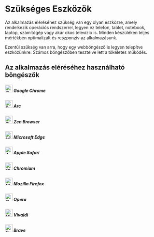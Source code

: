 # Szükséges Eszközök

Az alkalmazás eléréséhez szükség van egy olyan eszközre, amely rendelkezik operációs rendszerrel, legyen ez telefon, tablet, notebook, laptop, számítógép vagy akár okos televízió is. Minden készüléken teljes mértékben optimalizált és reszponzív az alkalmazásunk.

Ezentúl szükség van arra, hogy egy webböngésző is legyen telepítve eszközünkre. Számos böngészőben tesztelve lett a tökéletes működés.

## Az alkalmazás eléréséhez használható böngészők

##### <img src="https://raw.githubusercontent.com/github/explore/002d791bc68a86506b1bb7a3332bb6ba8e1d1891/topics/chrome/chrome.png" alt="Google Chrome" width="25" height="25" className="mr-1 rounded-sm inline align-middle" /> <span className="align-middle">Google Chrome</span>

##### <img src="https://raw.githubusercontent.com/gist/PonomareVlad/f7a37bce6ff2dc19971c681269a30b26/raw/6ead3403e203db1c9ea195b57f6026f1d498e7dc/arc.svg" alt="Browser" width="25" height="25" className="mr-1 rounded-sm inline align-middle" /> <span className="align-middle">Arc</span>

##### <img src="https://raw.githubusercontent.com/zen-browser/.github/main/profile/logo-black.png" alt="Zen Browser" width="25" height="25" className="mr-1 rounded-sm inline align-middle" /> <span className="align-middle">Zen Browser</span>

##### <img src="https://avatars.githubusercontent.com/u/11354582?s=200&v=4" alt="Microsoft Edge" width="25" height="25" className="mr-1 rounded-sm inline align-middle" /> <span className="align-middle">Microsoft Edge</span>

##### <img src="https://upload.wikimedia.org/wikipedia/commons/thumb/5/52/Safari_browser_logo.svg/234px-Safari_browser_logo.svg.png" alt="Apple Safari" width="25" height="25" className="mr-1 rounded-sm inline align-middle" /> <span className="align-middle">Apple Safari</span>

##### <img src="https://www.chromium.org/_assets/icon-chromium-96.png" alt="Chromium" width="25" height="25" className="mr-1 rounded-sm inline align-middle" /> <span className="align-middle">Chromium</span>

##### <img src="https://upload.wikimedia.org/wikipedia/commons/thumb/a/a0/Firefox_logo%2C_2019.svg/220px-Firefox_logo%2C_2019.svg.png" alt="Mozilla Firefox" width="25" height="25" className="mr-1 rounded-sm inline align-middle" /> <span className="align-middle">Mozilla Firefox</span>

##### <img src="https://upload.wikimedia.org/wikipedia/commons/thumb/4/49/Opera_2015_icon.svg/1200px-Opera_2015_icon.svg.png" alt="Opera" width="25" height="25" className="mr-1 rounded-sm inline align-middle" /> <span className="align-middle">Opera</span>

##### <img src="https://upload.wikimedia.org/wikipedia/commons/thumb/e/e4/Vivaldi_web_browser_logo.svg/1026px-Vivaldi_web_browser_logo.svg.png" alt="Vivaldi" width="25" height="25" className="mr-1 rounded-sm inline align-middle" /> <span className="align-middle">Vivaldi</span>

##### <img src="https://avatars.githubusercontent.com/u/12301619?s=200&v=4" alt="Brave" width="25" height="25" className="mr-1 rounded-sm inline align-middle" /> <span className="align-middle">Brave</span>